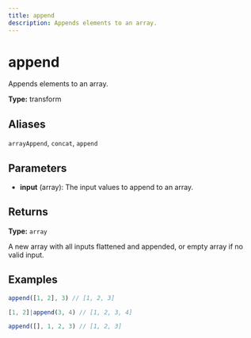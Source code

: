 ```yaml
---
title: append
description: Appends elements to an array.
---
```


# append

Appends elements to an array.

**Type:** transform

## Aliases

`arrayAppend`, `concat`, `append`

## Parameters

- **input** (array): The input values to append to an array.

## Returns

**Type:** `array`

A new array with all inputs flattened and appended, or empty array if no valid input.

## Examples

```javascript
append([1, 2], 3) // [1, 2, 3]
```

```javascript
[1, 2]|append(3, 4) // [1, 2, 3, 4]
```

```javascript
append([], 1, 2, 3) // [1, 2, 3]
```
